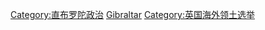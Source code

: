 [[Category:直布罗陀政治|Category:直布罗陀政治]]
[[Category:欧洲选举|Gibraltar]]
[[Category:英国海外领土选举|Category:英国海外领土选举]]